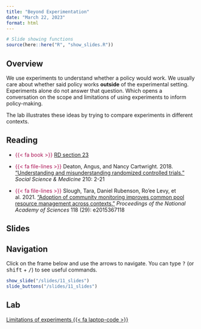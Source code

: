 ```yaml
---
title: "Beyond Experimentation"
date: "March 22, 2023"
format: html
---
```



```r
# Slide showing functions
source(here::here("R", "show_slides.R"))
```

## Overview

We use experiments to understand whether a policy would work. We usually care about whether said policy works **outside** of the experimental setting. Experiments alone do not answer that question. Which opens a conversation on the scope and limitations of using experiments to inform policy-making.

The lab illustrates these ideas by trying to compare experiments in different contexts.


## Reading

- [{{< fa book >}}]{style="color: #ac1455;"} [RD section 23](https://book.declaredesign.org/integration.html)

- [{{< fa file-lines >}}]{style="color: #ac1455;"} Deaton, Angus, and Nancy Cartwright. 2018. [“Understanding and misunderstanding randomized controlled trials.”](https://doi.org/10.1016/j.socscimed.2017.12.005) *Social Science & Medicine* 210: 2-21


- [{{< fa file-lines >}}]{style="color: #ac1455;"} Slough, Tara, Daniel Rubenson, Ro’ee Levy, et al. 2021. [“Adoption of community monitoring improves common pool resource management across contexts.”](https://doi.org/10.1073/pnas.2015367118) *Proceedings of the National Academy of Sciences* 118 (29): e2015367118



## Slides

::: {.callout-tip}
## Navigation

Click on the frame below and use the arrows to navigate. You can type <kbd>?</kbd> (or <kbd>shift</kbd> + <kbd>/</kbd>) to see useful commands.
:::

```r
show_slide("/slides/11_slides")
slide_buttons("/slides/11_slides")
```

## Lab

[Limitations of experiments {{< fa laptop-code >}}](labs/11_lab.Rmd)
